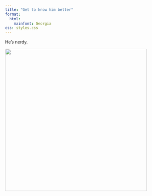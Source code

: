 ```yaml
---
title: "Get to know him better"
format:
  html:
    mainfont: Georgia
css: styles.css
---
```


He's nerdy.

[![](images/Google_Scholar_logo.svg.png){fig-align="center" width="462"}](https://scholar.google.com/citations?user=gNTy5lUAAAAJ&hl=en)
